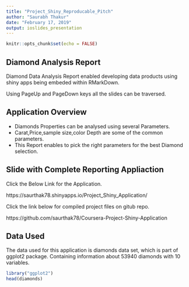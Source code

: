 ---
title: "Project_Shiny_Reproducable_Pitch"
author: "Saurabh Thakur"
date: "February 17, 2019"
output: ioslides_presentation
---
```{r setup, include=FALSE}
knitr::opts_chunk$set(echo = FALSE)
```

## Diamond Analysis Report

Diamond Data Analysis Report enabled developing data products using shiny apps being embeded within RMarkDown.

Using PageUp and PageDown keys all the slides can be traversed.

## Application Overview

- Diamonds Properties can be analysed using several Parameters.
- Carat,Price,sample size,color Depth are some of the common parameters.
- This Report enables to pick the right parameters for the best Diamond selection.


## Slide with Complete Reporting Appliaction

Click the Below Link for the Application.

https://saurthak78.shinyapps.io/Project_Shiny_Application/

Click the link below for compiled project files on gitub repo.

https://github.com/saurthak78/Coursera-Project-Shiny-Application

## Data Used
The data used for this application is diamonds data set, which is part of ggplot2 package. Containing information about 53940 diamonds with 10 variables.

```{r, echo=TRUE}
library("ggplot2")
head(diamonds)
```